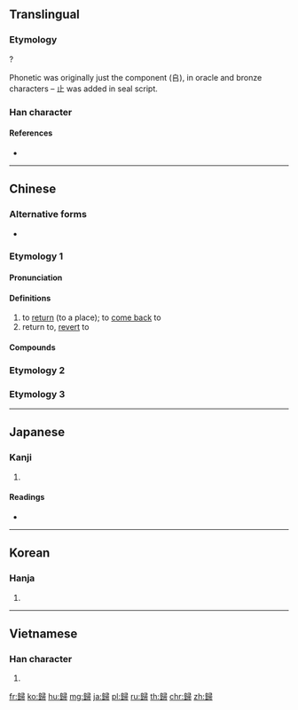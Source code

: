 {{also|帰|归}}
==Translingual==
{{Han simplified forms|歸|帰|归}}

===Etymology===
{{Han compound|追|帚|ls=psc|c1=p|c2=s}} ?

Phonetic was originally just the component (𠂤), in oracle and bronze characters – 止 was added in seal script.

===Han character===
{{Han char|rn=77|rad=止|as=14|sn=18|four=27127|canj=HMSMB|ids=⿰⿱𠂤止帚}}

====References====
* {{Han ref|kx=0578.070|dkj=16349|dj=0968.180|hdz=21446.150|uh=6B78|ud=27512|bh=C26B|bd=49771}}

----

==Chinese==
{{zh-forms|s=归}}

===Alternative forms===
* {{zh-l|帰}}

===Etymology 1===

====Pronunciation====
{{zh-pron
|m=guī
|c=gwai1
|h=pfs=kûi
|md=
|mn=kui
|w=
|mc=y
|oc=y
|cat=v
}}

====Definitions====
{{zh-hanzi}}

# to [[return]] (to a place); to [[come back]] to
# return to, [[revert]] to

====Compounds====
{{der3|title=Compounds
|{{zh-l|當歸}}
|{{zh-l|歸案}}
|{{zh-l|歸併}}
|{{zh-l|歸程}}
|{{zh-l|歸除}}
|{{zh-l|歸檔}}
|{{zh-l|歸隊}}
|{{zh-l|歸附}}
|{{zh-l|歸根}}
|{{zh-l|歸根結底}}, {{zh-l|歸根結柢}}
|{{zh-l|歸公}}
|{{zh-l|歸功}}
|{{zh-l|歸國}}
|{{zh-l|歸國華僑}}
|{{zh-l|歸航}}
|{{zh-l|歸化}}
|{{zh-l|歸還}}
|{{zh-l|歸回}}
|{{zh-l|歸集}}
|{{zh-l|歸結}}
|{{zh-l|歸咎}}
|{{zh-l|歸聚}}
|{{zh-l|歸客}}
|{{zh-l|歸口}}
|{{zh-l|歸來}}
|{{zh-l|歸理}}
|{{zh-l|歸攏}}
|{{zh-l|歸路}}
|{{zh-l|歸謬法}}
|{{zh-l|歸納}}
|{{zh-l|歸納法}}
|{{zh-l|歸納推理}}
|{{zh-l|歸期}}
|{{zh-l|歸僑}}
|{{zh-l|歸去}}
|{{zh-l|歸入}}
|{{zh-l|歸屬}}
|{{zh-l|歸屬感}}
|{{zh-l|歸順}}
|{{zh-l|歸宿}}
|{{zh-l|歸天}}
|{{zh-l|歸田}}
|{{zh-l|歸途}}
|{{zh-l|歸西}}
|{{zh-l|歸降}}
|{{zh-l|歸向}}
|{{zh-l|歸心}}
|{{zh-l|歸心似箭}}
|{{zh-l|歸心者}}
|{{zh-l|歸省}}
|{{zh-l|歸依}}
|{{zh-l|歸隱}}
|{{zh-l|歸於}}
|{{zh-l|歸藏}}
|{{zh-l|歸著/归着}}
|{{zh-l|歸真}}
|{{zh-l|歸真返璞}}
|{{zh-l|歸整}}
|{{zh-l|歸置}}
|{{zh-l|歸終}}
|{{zh-l|歸舟}}
|{{zh-l|歸總}}
|{{zh-l|歸罪}}
}}

===Etymology 2===
{{zh-see|愧|v}}

===Etymology 3===
{{zh-see|饋|v}}

----

==Japanese==

===Kanji===
{{ja-kanji|grade=|rs=止14|style=ky|shin=帰}}

# {{defn|lang=ja|sort=止14}}

====Readings====
* {{ja-readings|on=[[き]] (ki), [[ぎ]] (gi)|kun=[[とつぐ]] (totsugu), [[ゆく]] (yuku), [[かえる]] (kaeru)}}

----

==Korean==

===Hanja===
{{ko-hanja|hangeul=[[귀]], [[궤]]|eumhun=|rv=gwi, gwe|mr=kwi, kwe|y=kwi, kwey}}

# {{defn|lang=ko|sort=止14}}

----

==Vietnamese==

===Han character===
{{vi-hantu|[[qui]], [[quy]]|rs=止14}}

# {{defn|lang=vi|sort=止14}}

[[fr:歸]]
[[ko:歸]]
[[hu:歸]]
[[mg:歸]]
[[ja:歸]]
[[pl:歸]]
[[ru:歸]]
[[th:歸]]
[[chr:歸]]
[[zh:歸]]